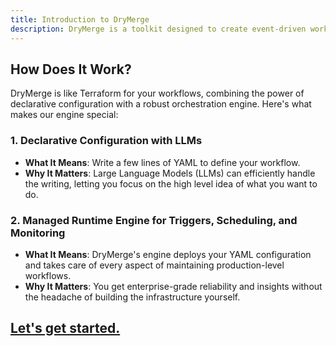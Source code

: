 ```yaml
---
title: Introduction to DryMerge
description: DryMerge is a toolkit designed to create event-driven workflows. Our infrastructure handles triggers, scheduling, monitoring, and concurrent execution. You can connect this infrastructure to your codebase by running our client. Workflows can be composed with your existing code written in any language or with an existing API. We focus on linking external events and data directly to your software.
---
```


## How Does It Work?

DryMerge is like Terraform for your workflows, combining the power of declarative configuration with a robust orchestration engine. Here's what makes our engine special:

### 1. Declarative Configuration with LLMs

- **What It Means**: Write a few lines of YAML to define your workflow.
- **Why It Matters**: Large Language Models (LLMs) can efficiently handle the writing, letting you focus on the high level idea of what you want to do.

### 2. Managed Runtime Engine for Triggers, Scheduling, and Monitoring

- **What It Means**: DryMerge's engine deploys your YAML configuration and takes care of every aspect of maintaining production-level workflows.
- **Why It Matters**: You get enterprise-grade reliability and insights without the headache of building the infrastructure yourself.

## [**Let's get started.**](/introduction/getting-started/page)

